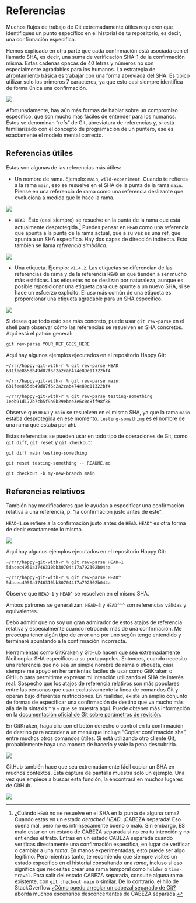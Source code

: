 # Referencias {#sec-git-refs}

Muchos flujos de trabajo de Git extremadamente útiles requieren que identifiques un punto específico en el historial de tu repositorio, es decir, una confirmación específica.

Hemos explicado en otra parte que cada confirmación está asociada con el llamado SHA, es decir, una suma de verificación SHA-1 de la confirmación misma. Estas cadenas opacas de 40 letras y números no son especialmente agradables para los humanos. La estrategia de afrontamiento básica es trabajar con una forma abreviada del SHA. Es típico utilizar solo los primeros 7 caracteres, ya que esto casi siempre identifica de forma única una confirmación.

![](img/refs-only-shas.jpeg){fig-alt="Git history annotated with SHAs." fig-align="center" out-width="60%"}

Afortunadamente, hay aún más formas de hablar sobre un compromiso específico, que son mucho más fáciles de entender para los humanos. Estos se denominan "refs" de Git, abreviatura de referencias y, si está familiarizado con el concepto de programación de un puntero, ese es exactamente el modelo mental correcto.

## Referencias útiles

Estas son algunas de las referencias más útiles:

-   Un nombre de rama. Ejemplo: `main`, `wild-experiment`. Cuando te refieres a la rama `main`, eso se resuelve en el SHA de la punta de la rama `main`. Piense en una referencia de rama como una referencia deslizante que evoluciona a medida que lo hace la rama.

![](img/refs-only-branches.jpeg){fig-alt="Git history annotated with two branches." fig-align="center" out-width="60%"}

-   `HEAD`. Esto (casi siempre) se resuelve en la punta de la rama que está actualmente desprotegida.[^git-refs-1] Puedes pensar en `HEAD` como una referencia que apunta a la punta de la rama actual, que a su vez es una ref, que apunta a un SHA específico. Hay dos capas de dirección indirecta. Esto también se llama *referencia simbólica*.

[^git-refs-1]: ¿Cuándo `HEAD` no se resuelve en el SHA en la punta de alguna rama? Cuando estás en un estado *detached HEAD*. ¡CABEZA separada! Eso suena mal, pero no es intrínsecamente bueno o malo. Sin embargo, ES malo estar en un estado de CABEZA separada si no era tu intención y no entiendes el trato. Entras en un estado CABEZA separada cuando verificas directamente una confirmación específica, en lugar de verificar o cambiar a una *rama*. En manos experimentadas, esto puede ser algo legítimo. Pero mientras tanto, te recomiendo que siempre visites un estado específico en el historial consultando una *rama*, incluso si eso significa que necesitas crear una rama temporal como `holder` o `time-travel`. Para salir del estado CABEZA separada, consulte alguna rama existente, con `git checkout main` o similar. De lo contrario, el hilo de StackOverflow [¿Cómo puedo arreglar un cabezal separado de Git?](https://stackoverflow.com/q/10228760) aborda muchos escenarios desconcertantes de CABEZA separada.

![](img/refs-branches-and-HEAD-1.jpeg){fig-alt="Git history annotated with HEAD symbolic ref." fig-align="center" out-width="60%"}

-   Una etiqueta. Ejemplo: `v1.4.2`. Las etiquetas se diferencian de las referencias de rama y de la referencia `HEAD` en que tienden a ser mucho más estáticas. Las etiquetas no se deslizan por naturaleza, aunque es posible reposicionar una etiqueta para que apunte a un nuevo SHA, si se hace un esfuerzo explícito. El uso más común de una etiqueta es proporcionar una etiqueta agradable para un SHA específico.

![](img/refs-tag.jpeg){fig-alt="Git history annotated with a tag." fig-align="center" out-width="60%"}

Si desea que todo esto sea más concreto, puede usar `git rev-parse` en el shell para observar cómo las referencias se resuelven en SHA concretos. Aquí está el patrón general:

``` console
git rev-parse YOUR_REF_GOES_HERE
```

Aquí hay algunos ejemplos ejecutados en el repositorio Happy Git:

``` console
~/rrr/happy-git-with-r % git rev-parse HEAD
631fee855db49d87f6c2a2cab474e89c11322bf4

~/rrr/happy-git-with-r % git rev-parse main
631fee855db49d87f6c2a2cab474e89c11322bf4

~/rrr/happy-git-with-r % git rev-parse testing-something                       
1eeb91d177b7cb5f9a0b29ebee3e6c0c8ff98f88
```

Observe que `HEAD` y `main` se resuelven en el mismo SHA, ya que la rama `main` estaba desprotegida en ese momento. `testing-something` es el nombre de una rama que estaba por ahí.

Estas referencias se pueden usar en todo tipo de operaciones de Git, como `git diff`, `git reset` y `git checkout`:

``` console
git diff main testing-something

git reset testing-something -- README.md

git checkout -b my-new-branch main
```

## Referencias relativos

También hay modificadores que le ayudan a especificar una confirmación relativa a una referencia, p. "la confirmación justo antes de este".

`HEAD~1` se refiere a la confirmación justo antes de `HEAD`. `HEAD^` es otra forma de decir exactamente lo mismo.

![](img/refs-relative.jpeg){fig-alt="Git history annotated with relative refs." fig-align="center" out-width="60%"}

Aquí hay algunos ejemplos ejecutados en el repositorio Happy Git:

``` console
~/rrr/happy-git-with-r % git rev-parse HEAD~1
5dacec4950a3746310bb30704417a792302b044a

~/rrr/happy-git-with-r % git rev-parse HEAD^
5dacec4950a3746310bb30704417a792302b044a
```

Observe que `HEAD~1` y `HEAD^` se resuelven en el mismo SHA.

Ambos patrones se generalizan. `HEAD~3` y `HEAD^^^` son referencias válidas y equivalentes.

Debo admitir que no soy un gran admirador de estos atajos de referencia relativa y especialmente cuando retrocedo más de una confirmación. Me preocupa tener algún tipo de error uno por uno según tengo entendido y terminaré apuntando a la confirmación incorrecta.

Herramientas como GitKraken y GitHub hacen que sea extremadamente fácil copiar SHA específicos a su portapapeles. Entonces, cuando necesito una referencia que no sea un simple nombre de rama o etiqueta, casi siempre me apoyo en herramientas fáciles de usar como GitKraken o GitHub para permitirme expresar mi intención utilizando el SHA de interés real. Sospecho que los atajos de referencia relativos son más populares entre las personas que usan exclusivamente la línea de comandos Git y operan bajo diferentes restricciones. En realidad, existe un amplio conjunto de formas de especificar una confirmación de destino que va mucho más allá de la sintaxis `^` y `~` que se muestra aquí. Puede obtener más información en la [documentación oficial de Git sobre parámetros de revisión](https://git-scm.com/docs/gitrevisions).

En GitKraken, haga clic con el botón derecho o control en la confirmación de destino para acceder a un menú que incluye "Copiar confirmación sha", entre muchos otros comandos útiles. Si está utilizando otro cliente Git, probablemente haya una manera de hacerlo y vale la pena descubrirla.

![](img/gitkraken-screenshot-copy-commit-sha.png){fig-alt="GitKraken screenshot showing how to copy a specific SHA." fig-align="center" out-width="60%"}

GitHub también hace que sea extremadamente fácil copiar un SHA en muchos contextos. Esta captura de pantalla muestra solo un ejemplo. Una vez que empiece a buscar esta función, la encontrará en muchos lugares de GitHub.

![](img/github-screenshot-copy-the-full-sha.png){fig-alt="GitHub screenshot showing how to copy a specific SHA." fig-align="center" out-width="60%"}
